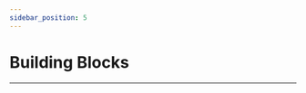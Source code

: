 ```yaml
---
sidebar_position: 5
---
```


# Building Blocks
---

<cardbox>
  <card
    href="./nezha-inventors-kit/"
    title="Nezha Inventors Kit"
    description="Based on Planet X sensors, [Nezha Inventor's Kit](https://shop.elecfreaks.com/products/elecfreaks-micro-bit-nezha-48-in-1-inventors-kit-without-micro-bit-board?_pos=2&_sid=ed1b6fbd2&_ss=r) is designed for BBC micro:bit. It contains multiple sensors and modules including LED, trimpot, soil moisture sensor, ultrasonic sensor, crash sensor, line-tracking sensor, etc., and also with over 400 pieces of bricks. We've built over 36 cases with this kit aiming to cultivate and inspire kids' creativity and imagination.Make each kid be an inventor from [Nezha Inventor's Kit](https://shop.elecfreaks.com/products/elecfreaks-micro-bit-nezha-48-in-1-inventors-kit-without-micro-bit-board?_pos=2&_sid=ed1b6fbd2&_ss=r)! "
    img={'https://wiki-media-ef.oss-cn-hongkong.aliyuncs.com/i18n/en/docusaurus-plugin-content-docs/current/microbit/building-blocks/nezha-inventors-kit/images/48-in-1-nezha-inventors-kit-icon.png'}
  />
  <card
    href="./wonder-building-kit/"
    title="Wonder Building Kit"
    description=""
    img={'https://wiki-media-ef.oss-cn-hongkong.aliyuncs.com/i18n/en/docusaurus-plugin-content-docs/current/microbit/building-blocks/wonder-building-kit/images/32-in-1-wonder-building-kit-icon.png'}
  />
  <card
    href="./ringbit-bricks-pack/"
    title="Ringbit Bricks Pack"
    description="Based on the Ring:bit V2 from Elecfreaks, the micro:bit Ring:bit Bricks Pack contains 360 degrees servos, the LED strips and almost 200 pieces bricks. Together with the well-designed assembly instructions and courses, it makes the kids learn the coding easily as well as how to build blocks in an interesting way. Let's start building our kits with the tips!"
    img={'https://wiki-media-ef.oss-cn-hongkong.aliyuncs.com/i18n/en/docusaurus-plugin-content-docs/current/microbit/building-blocks/ringbit-bricks-pack/images/6-in-1-ringbit-bricks-pack-icon.png'}
  />
</cardbox>
